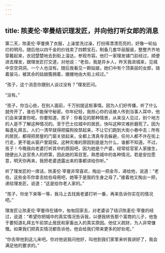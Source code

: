 ```yaml
---
---
---
```

title: 陔麦伦·宰曼结识理发匠，并向他打听女郎的消息
---




第二天，陔麦伦·宰曼换了衣服，上澡堂洗过澡，打扮得漂漂亮亮的，好像一轮灿烂的明月。随后他以四千金的价钱卖了四颗宝石，制备几套华丽服装，整整齐齐地穿戴起来，衣冠楚楚地去到街上溜达，参观市容。他打一家理发铺门前经过，顺便进去理发，跟理发匠打交道，对他说：“老伯，我是异乡人，昨天我进城来，见城中空空洞洞，一个人也没有。随后我看见一群姑娘，她们中有个顶美丽的女郎，骑着骏马，被其余的姑娘簇拥着，姗姗地由大街上经过。”

“孩子，这个消息你跟别人谈过没有？”理发匠问。

“没有。”

“孩子，你当心些，在别人面前，千万别提这桩事情。因为人们好传播，听了什么就传开了，谁也不能保守秘密。你年纪轻，我担心你的话被人传到当事人耳中，他们会来谋害你呢。你要知道，孩子：你看见的那种情景，从来没人见过，别个地方的人是不了解这种情况的。至于巴士拉城中的居民，快叫这种灾难折磨死了。因为每逢礼拜五，人们一清早就得把猫狗拴禁起来，不让它们跑到大街小巷中去；所有的居民，都得把房屋的门窗关锁起来，全都上清真寺去躲避，任何人都不许在街上行走，更不能从窗户里窥探。这种灾难的原因到底是为什么，谁都不知道。不过，孩子！今晚我向老婆打听其中的原因吧，因为她是个产婆，经常给官宦人家接生，随便出入达官贵人的府第，因此她的耳目宽，熟悉城中的各种情况。若是安拉愿意，明天你再来，我把老婆透露出来的事都讲给你听。”

听了理发匠的一席话，陔麦伦·宰曼非常喜欢，掏出一把金币，递给他，说道：“老伯，这些金币你拿去给伯母用吧，她等于是我的生身之母了。”接着他又掏出一把，递给理发匠，说道：“这是给你老人家的。”

“孩子，你坐下来等一等，我马上去找我老婆打听一番，再来告诉你实在的情况吧。”

理发匠让陔麦伦·宰曼待在铺中，匆匆回家去，对老婆谈了结识陔麦伦·宰曼的经过，说道：“希望你把城中的真实情况告诉我，以便我转告那个富商的儿子，他急于要知道礼拜五午前禁止居民和家畜出入的真实原因。他仗义疏财，为人非常慷慨。如果我们把真实情况都告诉他，他会给我们带来更多的好处呢。”

“你去带他到这儿来吧。你对他说我问他好，叫他到我们家里来听我讲好了，我会满足他的要求的。”